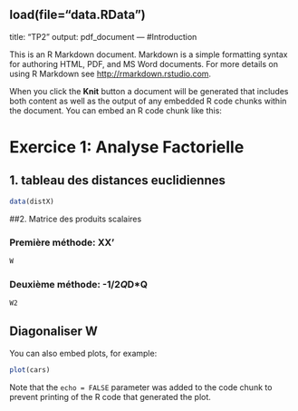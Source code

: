 load(file="data.RData")
---
title: "TP2"
output: pdf_document
---
#Introduction 

This is an R Markdown document. Markdown is a simple formatting syntax for authoring HTML, PDF, and MS Word documents. For more details on using R Markdown see <http://rmarkdown.rstudio.com>.

When you click the **Knit** button a document will be generated that includes both content as well as the output of any embedded R code chunks within the document. You can embed an R code chunk like this:

# Exercice 1: Analyse Factorielle

## 1. tableau des distances euclidiennes
```r
data(distX)
```

##2. Matrice des produits scalaires

### Première méthode: XX'

```r
W
```

### Deuxième méthode: -1/2*Q*D*Q
```r
W2
```

## Diagonaliser W
You can also embed plots, for example:

```r
plot(cars)
```

Note that the `echo = FALSE` parameter was added to the code chunk to prevent printing of the R code that generated the plot.

